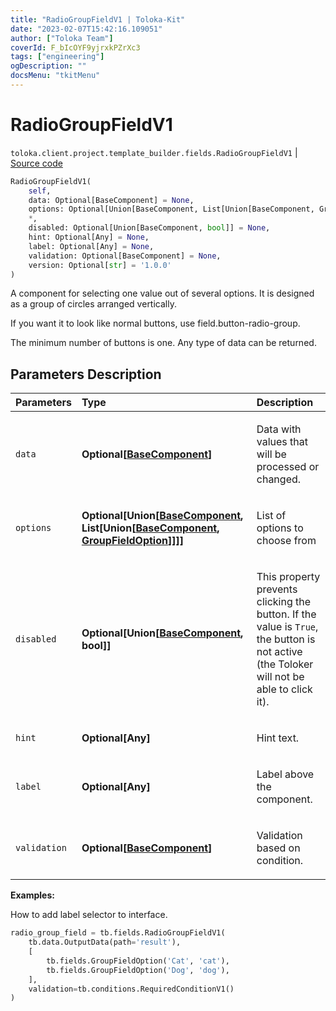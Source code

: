 ```yaml
---
title: "RadioGroupFieldV1 | Toloka-Kit"
date: "2023-02-07T15:42:16.109051"
author: ["Toloka Team"]
coverId: F_bIcOYF9yjrxkPZrXc3
tags: ["engineering"]
ogDescription: ""
docsMenu: "tkitMenu"
---
```


# RadioGroupFieldV1
`toloka.client.project.template_builder.fields.RadioGroupFieldV1` | [Source code](https://github.com/Toloka/toloka-kit/blob/v1.1.3/src/client/project/template_builder/fields.py#L421)

```python
RadioGroupFieldV1(
    self,
    data: Optional[BaseComponent] = None,
    options: Optional[Union[BaseComponent, List[Union[BaseComponent, GroupFieldOption]]]] = None,
    *,
    disabled: Optional[Union[BaseComponent, bool]] = None,
    hint: Optional[Any] = None,
    label: Optional[Any] = None,
    validation: Optional[BaseComponent] = None,
    version: Optional[str] = '1.0.0'
)
```

A component for selecting one value out of several options. It is designed as a group of circles arranged vertically.

If you want it to look like normal buttons, use field.button-radio-group.

The minimum number of buttons is one. Any type of data can be returned.

## Parameters Description

| Parameters | Type | Description |
| :----------| :----| :-----------|
`data`|**Optional\[[BaseComponent](/docs-new/toloka-kit/reference/toloka.client.project.template_builder.base.BaseComponent)\]**|<p>Data with values that will be processed or changed.</p>
`options`|**Optional\[Union\[[BaseComponent](/docs-new/toloka-kit/reference/toloka.client.project.template_builder.base.BaseComponent), List\[Union\[[BaseComponent](/docs-new/toloka-kit/reference/toloka.client.project.template_builder.base.BaseComponent), [GroupFieldOption](/docs-new/toloka-kit/reference/toloka.client.project.template_builder.fields.GroupFieldOption)\]\]\]\]**|<p>List of options to choose from</p>
`disabled`|**Optional\[Union\[[BaseComponent](/docs-new/toloka-kit/reference/toloka.client.project.template_builder.base.BaseComponent), bool\]\]**|<p>This property prevents clicking the button. If the value is `True`, the button is not active (the Toloker will not be able to click it).</p>
`hint`|**Optional\[Any\]**|<p>Hint text.</p>
`label`|**Optional\[Any\]**|<p>Label above the component.</p>
`validation`|**Optional\[[BaseComponent](/docs-new/toloka-kit/reference/toloka.client.project.template_builder.base.BaseComponent)\]**|<p>Validation based on condition.</p>

**Examples:**

How to add label selector to interface.

```python
radio_group_field = tb.fields.RadioGroupFieldV1(
    tb.data.OutputData(path='result'),
    [
        tb.fields.GroupFieldOption('Cat', 'cat'),
        tb.fields.GroupFieldOption('Dog', 'dog'),
    ],
    validation=tb.conditions.RequiredConditionV1()
)
```
